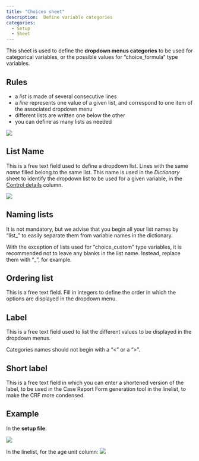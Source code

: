 ```yaml
---
title: "Choices sheet"
description:  Define variable categories
categories: 
  - Setup
  - Sheet
---
```


This sheet is used to define the **dropdown menus categories** to be used for categorical variables, or the possible values for "choice_formula" type variables. 

## Rules

- a *list* is made of several consecutive lines  
- a *line* represents one value of a given list, and correspond to one item of the associated dropdown menu  
- different lists are written one below the other  
- you can define as many lists as needed

![](images/im-134-choices_sheet.png)    


## List Name

This is a free text field used to define a dropdown list. Lines with the same *name* filled belong to the same list. This name is used in the *Dictionary* sheet to identify the dropdown list to be used for a given variable, in the [Control details](../reference/dictionary_sheet.qmd#sec-var-control-details) column.


![](images/im-041-choices.png)   

::: {.callout-tip}
## Naming lists

It is not mandatory, but we advise that you begin all your list names by "list_" to easily separate them from variable names in the dictionary.

With the exception of lists used for "choice_custom" type variables, it is recommended not to leave any blanks in the list name. Instead, replace them with "\_", for example.
:::


## Ordering list

This is a free text field. Fill in integers to define the order in which the options are displayed in the dropdown menu.


## Label

This is a free text field used to list the different values to be displayed in the dropdown menus.

::: {.callout-warning}
Categories names should not begin with a "\<" or a "\>".
:::

## Short label

This is a free text field in which you can enter a shortened version of the label, to be used in the Case Report Form generation tool in the linelist, to make the CRF more condensed.

## Example

In the **setup file**: 

![](images/im-134-choices_sheet.png)    

In the linelist, for the age unit column:
![](images/im-134-choices_sheet_result.png)    
